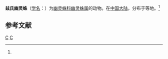 {{Speciesbox
| taxon = Pholcus zichyi
| binomial_authority = (Kulczynski, 1901)<ref name='id12847'>{{cite web| url =http://www.bioinfo.cn/db05/BjdwSpecies.php?action=view&id=12847| title =兹氏幽灵蛛| work =《中国动物物种编目数据库》| publisher =中国科学院微生物研究所| author =中国科学院动物研究所| accessdate =2009-04-28| deadurl =yes| archiveurl =https://web.archive.org/web/20160305073141/http://www.bioinfo.cn/db05/BjdwSpecies.php?action=view&id=12847| archivedate =2016-03-05}}</ref>
}}

'''兹氏幽灵蛛'''（[[学名|学名]]：{{lang|la|''Pholcus zichyi''}}）为[[幽灵蛛科|幽灵蛛科]][[幽灵蛛属|幽灵蛛属]]的动物。在[[中国大陆|中国大陆]]，分布于等地。<ref name='id12847'/>

== 参考文献 ==
{{reflist}}

{{taxonbar}}
[[Category:_1901年描述的动物|C]]
[[Category:幽灵蛛属|C]]